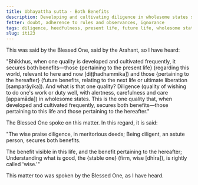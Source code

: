 ```yaml
---
title: Ubhayattha sutta - Both Benefits
description: Developing and cultivating diligence in wholesome states secures both benefits—those pertaining to the present life and those pertaining to the hereafter.
fetter: doubt, adherence to rules and observances, ignorance
tags: diligence, heedfulness, present life, future life, wholesome states, benefit, wise, ignorance, iti, iti1-27
slug: iti23
---
```


This was said by the Blessed One, said by the Arahant, so I have heard:

"Bhikkhus, when one quality is developed and cultivated frequently, it secures both benefits—those \{pertaining to the present life} (regarding this world, relevant to here and now [diṭṭhadhammika]) and those \{pertaining to the hereafter} (future benefits, relating to the next life or ultimate liberation [samparāyika]). And what is that one quality? Diligence (quality of wishing to do one's work or duty well, with alertness, carefulness and care [appamāda]) in wholesome states. This is the one quality that, when developed and cultivated frequently, secures both benefits—those pertaining to this life and those pertaining to the hereafter."

The Blessed One spoke on this matter. In this regard, it is said:

"The wise praise diligence,
in meritorious deeds;
Being diligent, an astute person,
secures both benefits.

The benefit visible in this life,
and the benefit pertaining to the hereafter;
Understanding what is good, the \{stable one} (firm, wise [dhīra]),
is rightly called 'wise.'"

This matter too was spoken by the Blessed One, as I have heard.